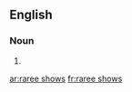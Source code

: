 ==English==

===Noun===
{{head|en|plural}}

# {{plural of|raree show|lang=en}}

[[ar:raree shows]]
[[fr:raree shows]]